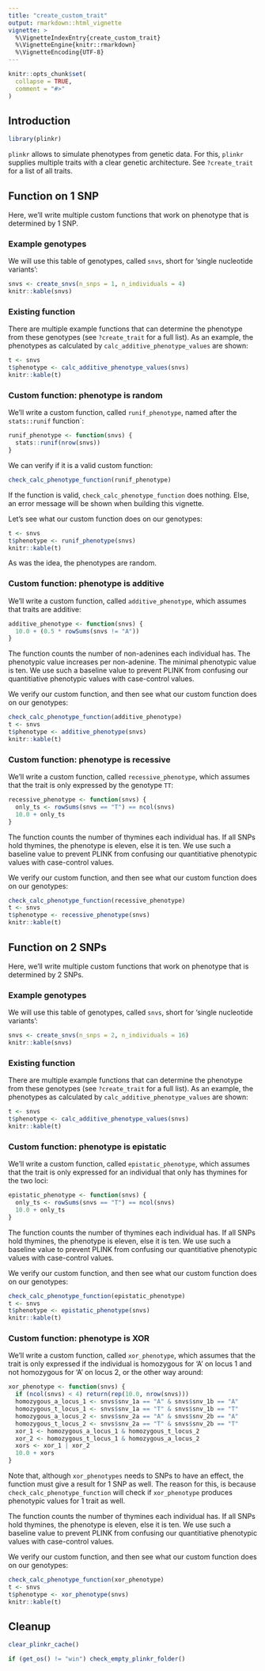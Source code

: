 ```yaml
---
title: "create_custom_trait"
output: rmarkdown::html_vignette
vignette: >
  %\VignetteIndexEntry{create_custom_trait}
  %\VignetteEngine{knitr::rmarkdown}
  %\VignetteEncoding{UTF-8}
---
```


```r
knitr::opts_chunk$set(
  collapse = TRUE,
  comment = "#>"
)
```

## Introduction

```r
library(plinkr)
```

`plinkr` allows to simulate phenotypes from genetic data.
For this, `plinkr` supplies multiple traits 
with a clear genetic architecture. See `?create_trait` for a list
of all traits.

## Function on 1 SNP

Here, we'll write multiple custom functions that work on phenotype
that is determined by 1 SNP.

### Example genotypes

We will use this table of genotypes, called `snvs`, short for 'single
nucleotide variants':

```r
snvs <- create_snvs(n_snps = 1, n_individuals = 4)
knitr::kable(snvs)
```

### Existing function

There are multiple example functions that can determine the phenotype
from these genotypes (see `?create_trait` for a full list).
As an example, the phenotypes as calculated by `calc_additive_phenotype_values`
are shown:

```r
t <- snvs
t$phenotype <- calc_additive_phenotype_values(snvs)
knitr::kable(t)
```

### Custom function: phenotype is random

We'll write a custom function, called `runif_phenotype`, named
after the `stats::runif` function`:

```r
runif_phenotype <- function(snvs) {
  stats::runif(nrow(snvs))
}
```

We can verify if it is a valid custom function:

```r
check_calc_phenotype_function(runif_phenotype)
```

If the function is valid, `check_calc_phenotype_function` does
nothing. Else, an error message will be shown when building this
vignette.

Let's see what our custom function does on our genotypes:

```r
t <- snvs
t$phenotype <- runif_phenotype(snvs)
knitr::kable(t)
```

As was the idea, the phenotypes are random.

### Custom function: phenotype is additive

We'll write a custom function, called `additive_phenotype`, 
which assumes that traits are additive:

```r
additive_phenotype <- function(snvs) {
  10.0 + (0.5 * rowSums(snvs != "A"))
}
```

The function counts the number of non-adenines each individual has.
The phenotypic value increases per non-adenine.
The minimal phenotypic value is ten. We use such a baseline value
to prevent PLINK from confusing our quantitiative phenotypic values
with case-control values.

We verify our custom function,
and then see what our custom function does on our genotypes:

```r
check_calc_phenotype_function(additive_phenotype)
t <- snvs
t$phenotype <- additive_phenotype(snvs)
knitr::kable(t)
```

### Custom function: phenotype is recessive

We'll write a custom function, called `recessive_phenotype`, 
which assumes that the trait is only expressed by the genotype `TT`:

```r
recessive_phenotype <- function(snvs) {
  only_ts <- rowSums(snvs == "T") == ncol(snvs)
  10.0 + only_ts
}
```

The function counts the number of thymines each individual has.
If all SNPs hold thymines, the phenotype is eleven,
else it is ten. We use such a baseline value
to prevent PLINK from confusing our quantitiative phenotypic values
with case-control values.

We verify our custom function,
and then see what our custom function does on our genotypes:

```r
check_calc_phenotype_function(recessive_phenotype)
t <- snvs
t$phenotype <- recessive_phenotype(snvs)
knitr::kable(t)
```

## Function on 2 SNPs

Here, we'll write multiple custom functions that work on phenotype
that is determined by 2 SNPs.

### Example genotypes

We will use this table of genotypes, called `snvs`, short for 'single
nucleotide variants':

```r
snvs <- create_snvs(n_snps = 2, n_individuals = 16)
knitr::kable(snvs)
```

### Existing function

There are multiple example functions that can determine the phenotype
from these genotypes (see `?create_trait` for a full list).
As an example, the phenotypes as calculated by `calc_additive_phenotype_values`
are shown:

```r
t <- snvs
t$phenotype <- calc_additive_phenotype_values(snvs)
knitr::kable(t)
```

### Custom function: phenotype is epistatic

We'll write a custom function, called `epistatic_phenotype`, 
which assumes that the trait is only expressed
for an individual that only has thymines for the two loci:

```r
epistatic_phenotype <- function(snvs) {
  only_ts <- rowSums(snvs == "T") == ncol(snvs)
  10.0 + only_ts
}
```

The function counts the number of thymines each individual has.
If all SNPs hold thymines, the phenotype is eleven,
else it is ten. We use such a baseline value
to prevent PLINK from confusing our quantitiative phenotypic values
with case-control values.

We verify our custom function,
and then see what our custom function does on our genotypes:

```r
check_calc_phenotype_function(epistatic_phenotype)
t <- snvs
t$phenotype <- epistatic_phenotype(snvs)
knitr::kable(t)
```

### Custom function: phenotype is XOR

We'll write a custom function, called `xor_phenotype`, 
which assumes that the trait is only expressed
if the individual is homozygous for 'A' on locus 1 and not homozygous for 'A'
on locus 2, or the other way around:

```r
xor_phenotype <- function(snvs) {
  if (ncol(snvs) < 4) return(rep(10.0, nrow(snvs)))
  homozygous_a_locus_1 <- snvs$snv_1a == "A" & snvs$snv_1b == "A"
  homozygous_t_locus_1 <- snvs$snv_1a == "T" & snvs$snv_1b == "T"
  homozygous_a_locus_2 <- snvs$snv_2a == "A" & snvs$snv_2b == "A"
  homozygous_t_locus_2 <- snvs$snv_2a == "T" & snvs$snv_2b == "T"
  xor_1 <- homozygous_a_locus_1 & homozygous_t_locus_2
  xor_2 <- homozygous_t_locus_1 & homozygous_a_locus_2
  xors <- xor_1 | xor_2
  10.0 + xors
}
```

Note that, although `xor_phenotypes` needs to SNPs to have an effect,
the function must give a result for 1 SNP as well. The reason for
this, is because `check_calc_phenotype_function` will check if
`xor_phenotype` produces phenotypic values for 1 trait as well.

The function counts the number of thymines each individual has.
If all SNPs hold thymines, the phenotype is eleven,
else it is ten. We use such a baseline value
to prevent PLINK from confusing our quantitiative phenotypic values
with case-control values.

We verify our custom function,
and then see what our custom function does on our genotypes:

```r
check_calc_phenotype_function(xor_phenotype)
t <- snvs
t$phenotype <- xor_phenotype(snvs)
knitr::kable(t)
```

## Cleanup

```r
clear_plinkr_cache()
```

```r
if (get_os() != "win") check_empty_plinkr_folder()
```
